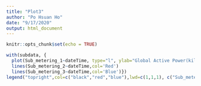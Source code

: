 ---
title: "Plot3"
author: "Po Hsuan Ho"
date: "9/17/2020"
output: html_document
---

```{r setup, include=FALSE}
knitr::opts_chunk$set(echo = TRUE)
```

```{r}
with(subdata, {
  plot(Sub_metering_1~dateTime, type="l", ylab="Global Active Power(kilowatts)", xlab="")
  lines(Sub_metering_2~dateTime,col='Red')
  lines(Sub_metering_3~dateTime,col='Blue')})
legend("topright",col=c("black","red","blue"),lwd=c(1,1,1), c("Sub_metering_1", "Sub_metering_2", "Sub_metering_3"))
```